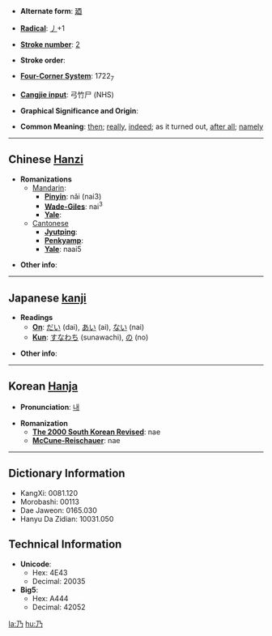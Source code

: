 * '''Alternate form''': [[廼]]

* '''[[Wiktionary:Chinese radical index| Radical]]''': [[Wiktionary:Chinese radical index 丿|丿]]+1

* '''[[Wiktionary:Chinese total strokes index|Stroke number]]''': [[Wiktionary:Chinese total strokes index 2|2]]

* '''Stroke order''': 

* '''[[Wiktionary:Chinese four corner index|Four-Corner System]]''': 1722<sub>7</sub>

* '''[[Wiktionary:Chinese Cangjie index|Cangjie input]]''': 弓竹尸 (NHS)

* '''Graphical Significance and Origin''': 

* '''Common Meaning''': [[then]]; [[really]], [[indeed]]; as it turned out, [[after all]]; [[namely]]

----

== Chinese [[Hanzi]] ==

* '''Romanizations'''
** [[Mandarin]]:
*** '''[[Pinyin]]''': nǎi (nai3)
*** '''[[Wade-Giles]]''': nai<sup>3</sup>
*** '''[[Yale]]''': 
**[[Cantonese]]
***'''[[Jyutping]]''':
***'''[[Penkyamp]]''': 
***'''[[Yale]]''': naai5

* '''Other info''': 

----

== Japanese [[kanji]] ==

* '''Readings'''
** '''[[On]]''': [[だい]] (dai), [[あい]] (ai), [[ない]] (nai)
** '''[[Kun]]''': [[すなわち]] (sunawachi), [[の]] (no)

* '''Other info''':  

----

== Korean [[Hanja]] ==

* '''Pronunciation''': [[내]]

* '''Romanization'''
** '''[[The 2000 South Korean Revised Romanization|The 2000 South Korean Revised]]''': nae
** '''[[McCune-Reischauer]]''': nae

----

== Dictionary Information ==

* KangXi: 0081.120
* Morobashi: 00113
* Dae Jaweon: 0165.030
* Hanyu Da Zidian: 10031.050

== Technical Information ==

* '''Unicode''':
** Hex: 4E43
** Decimal: 20035
* '''Big5''':
** Hex: A444
** Decimal: 42052

[[la:乃]]
[[hu:乃]]